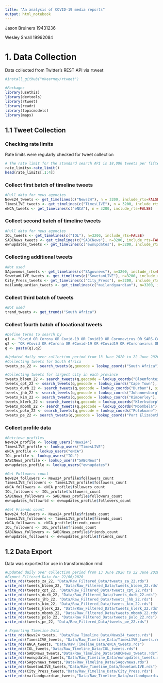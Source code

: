 ```yaml
---
title: "An analysis of COVID-19 media reports"
output: html_notebook
---
```

Jason Bruiners 19431236

Wesley Small 19992084

# 1. Data Collection
Data collected from Twitter's REST API via rtweet
```r
#install_github("mkearney/rtweet")

#Packages
library(usethis)
library(devtools)
library(rtweet)
library(readr)
library(topicmodels)
library(maps)
```

## 1.1 Tweet Collection

### Checking rate limits
Rate limits were regularly checked for tweet collection
```r
# The rate limit for the standard search API is 18,000 tweets per fifteen minutes. With a bearer token, the rate limit is 45,000 tweets per fifteen minutes. 
rate_limits<-rate_limit()
head(rate_limits[,1:4])
```


### Collect first batch of timeline tweets
```r
#Pull data for news agencies
News24_tweets <- get_timelines(c("News24"), n = 3200, include_rts=FALSE)
TimesLIVE_tweets <- get_timelines(c("TimesLIVE"), n = 3200, include_rts=FALSE)
eNCA_tweets <- get_timelines(c("eNCA"), n = 3200, include_rts=FALSE)

```


### Collect second batch of timeline tweets
```r
#Pull data for news agencies
IOL_tweets <- get_timelines(c("IOL"), n=3200, include_rts=FALSE)
SABCNews_tweets <- get_timelines(c("SABCNews"), n=3200, include_rts=FALSE)
ewnupdates_tweets <- get_timelines(c("ewnupdates"), n=3200, include_rts=FALSE)
```

### Collecting additional tweets
```r
#Not used
SAgovnews_tweets <- get_timelines(c("SAgovnews"), n=3200, include_rts=FALSE)
SowetanLIVE_tweets <- get_timelines(c("SowetanLIVE"), n=3200, include_rts=FALSE)
City_Press_tweets <- get_timelines(c("City_Press"), n=3200, include_rts=FALSE)
mailandguardian_tweets <- get_timelines(c("mailandguardian"), n=3200, include_rts=FALSE)
```


### Collect third batch of tweets

```r
#Not used
trend_tweets <- get_trends("South Africa")
```

### Collect fourth batch of locational tweets

```r
#Define terms to search by
q1 <- "Covid OR Corona OR Covid-19 OR Covid19 OR Coronavirus OR SARS-CoV-2 OR SARS-CoV"
q2 <- "OR #Covid OR #Corona OR #Covid-19 OR #Covid19 OR #Coronavirus OR #SARS-CoV-2 OR #SARS-CoV"
q <- paste(q1,q2)

#Updated daily over collection period from 13 June 2020 to 22 June 2020
#Collecting tweets for South Africa
tweets_za_22 <- search_tweets(q,geocode = lookup_coords("South Africa"), since="2020-06-22", until="2020-06-23", type="recent", include_rts=FALSE, n=18000)

#Collecting tweets for largest city in each province
tweets_bloem_22 <- search_tweets(q,geocode = lookup_coords("Bloemfontein"), since="2020-06-22", until="2020-06-23", type="recent", include_rts=FALSE, n=18000)
tweets_cpt_22 <- search_tweets(q,geocode = lookup_coords("Cape Town"), since="2020-06-22", until="2020-06-23", type="recent", include_rts=FALSE, n=18000)
tweets_durb_22 <- search_tweets(q,geocode = lookup_coords("Durban"), since="2020-06-22", until="2020-06-23", type="recent", include_rts=FALSE, n=18000)
tweets_jhb_22 <- search_tweets(q,geocode = lookup_coords("Johannesburg"), since="2020-06-22", until="2020-06-23", type="recent", include_rts=FALSE, n=18000)
tweets_kim_22 <- search_tweets(q,geocode = lookup_coords("Kimberley"), since="2020-06-22", until="2020-06-23", type="recent", include_rts=FALSE, n=18000)
tweets_klerk_22 <- search_tweets(q,geocode = lookup_coords("Klerksdorp"), since="2020-06-22", until="2020-06-23", type="recent", include_rts=FALSE, n=18000)
tweets_mbomb_22 <- search_tweets(q,geocode = lookup_coords("Mbombela"), since="2020-06-22", until="2020-06-23", type="recent", include_rts=FALSE, n=18000)
tweets_polo_22 <- search_tweets(q,geocode = lookup_coords("Polokwane"), since="2020-06-22", until="2020-06-23", type="recent", include_rts=FALSE, n=18000)
tweets_pe_22 <- search_tweets(q,geocode = lookup_coords("Port Elizabeth"), since="2020-06-22", until="2020-06-23", type="recent", include_rts=FALSE, n=18000)
```


### Collect profile data

```r
#Retrieve profiles
News24_profile <- lookup_users("News24")
TimesLIVE_profile <- lookup_users("TimesLIVE")
eNCA_profile <- lookup_users("eNCA")
IOL_profile <- lookup_users("IOL")
SABCNews_profile <- lookup_users("SABCNews")
ewnupdates_profile <- lookup_users("ewnupdates")

#Get Followers count
News24_followers <- News24_profile$followers_count
TimesLIVE_followers <- TimesLIVE_profile$followers_count
eNCA_followers <- eNCA_profile$followers_count
IOL_followers <- IOL_profile$followers_count
SABCNews_followers <- SABCNews_profile$followers_count
ewnupdates_followrtd <- ewnupdates_profile$followers_count

#Get Friends count
News24_followers <- News24_profile$friends_count
TimesLIVE_followers <- TimesLIVE_profile$friends_count
eNCA_followers <- eNCA_profile$friends_count
IOL_followers <- IOL_profile$friends_count
SABCNews_followers <- SABCNews_profile$friends_count
ewnupdates_followers <- ewnupdates_profile$friends_count
```




## 1.2 Data Export
Data was exported for use in transformation rmd
```r
#Updated daily over collection period from 13 June 2020 to 22 June 2020
#Export Filtered Data for 22/06/2020
write_rds(tweets_za_22, "Data/Raw_Filtered_Data/tweets_za_22.rds")
write_rds(tweets_bloem_22, "Data/Raw_Filtered_Data/tweets_bloem_22.rds")
write_rds(tweets_cpt_22, "Data/Raw_Filtered_Data/tweets_cpt_22.rds")
write_rds(tweets_durb_22, "Data/Raw_Filtered_Data/tweets_durb_22.rds")
write_rds(tweets_jhb_22, "Data/Raw_Filtered_Data/tweets_jhb_22.rds")
write_rds(tweets_kim_22, "Data/Raw_Filtered_Data/tweets_kim_22.rds")
write_rds(tweets_klerk_22, "Data/Raw_Filtered_Data/tweets_klerk_22.rds")
write_rds(tweets_mbomb_22, "Data/Raw_Filtered_Data/tweets_mbomb_22.rds")
write_rds(tweets_polo_22, "Data/Raw_Filtered_Data/tweets_polo_22.rds")
write_rds(tweets_pe_22, "Data/Raw_Filtered_Data/tweets_pe_22.rds")

# Exporting Timeline Data
write_rds(News24_tweets, "Data/Raw_Timeline_Data/News24_tweets.rds")
write_rds(TimesLIVE_tweets, "Data/Raw_Timeline_Data/TimesLIVE_tweets.rds")
write_rds(eNCA_tweets, "Data/Raw_Timeline_Data/eNCA_tweets.rds")
write_rds(IOL_tweets,"Data/Raw_Timeline_Data/IOL_tweets.rds")
write_rds(SABCNews_tweets,"Data/Raw_Timeline_Data/SABCNews_tweets.rds")
write_rds(ewnupdates_tweets,"Data/Raw_Timeline_Data/ewnupdates_tweets.rds")
write_rds(SAgovnews_tweets,"Data/Raw_Timeline_Data/SAgovnews.rds")
write_rds(SowetanLIVE_tweets,"Data/Raw_Timeline_Data/SowetanLIVE.rds")
write_rds(City_Press_tweets,"Data/Raw_Timeline_Data/City_Press.rds")
write_rds(mailandguardian_tweets,"Data/Raw_Timeline_Data/mailandguardian.rds")
```



